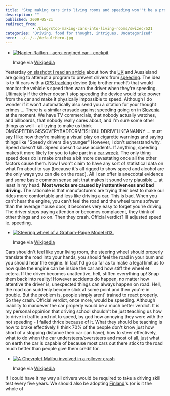 ```yaml
---
title: 'Stop making cars into living rooms and speeding won''t be a problem!'
description: ""
published: 2009-05-21
redirect_from: 
            - /blog/stop-making-cars-into-living-rooms/swizec/521
categories: "Driving, food for thought, intrigues, Uncategorized"
hero: ../../../defaultHero.jpg
---
```

- [![Napier-Railton - aero-engined car - cockpit](http://upload.wikimedia.org/wikipedia/en/thumb/5/5a/Napier-Railton_cockpit.jpg/300px-Napier-Railton_cockpit.jpg "Napier-Railton - aero-engined car - cockpit")](http://en.wikipedia.org/wiki/Image:Napier-Railton_cockpit.jpg)

  Image via [Wikipedia](http://en.wikipedia.org/wiki/Image:Napier-Railton_cockpit.jpg)

Yesterday [on slashdot I read an article](http://news.slashdot.org/article.pl?sid=09/05/20/1317218&amp;art_pos=23) about how the [UK](<http://maps.google.com/maps?ll=51.5,-0.116666666667&amp;spn=10.0,10.0&amp;q=51.5,-0.116666666667 (United%20Kingdom)&amp;t=h> "United Kingdom") and Aussieland are going to attempt a program to prevent drivers from [speeding](http://en.wikipedia.org/wiki/Speed_limit "Speed limit"). The idea is to fit cars with a [GPS tracking](http://en.wikipedia.org/wiki/GPS_tracking "GPS tracking") device (big brother much?) that would monitor the vehicle&#x27;s speed then warn the driver when they&#x27;re speeding. Ultimately if the driver doesn&#x27;t stop speeding the device would take power from the car and make it physically impossible to speed. Although I do wonder if it won&#x27;t automatically also send you a citation for your thought crimes ... There is a similar crusade against speeding going on in [Slovenia](<http://maps.google.com/maps?ll=46.05,14.5&amp;spn=10.0,10.0&amp;q=46.05,14.5 (Slovenia)&amp;t=h> "Slovenia") at the moment. We have TV commercials, that nobody actually watches, and billboards, that nobody really cares about, and I&#x27;m sure some other things as well - all trying to make us think OMGSPEEDINGISSOVERYBADFORMEISHOULDDRIVELIKEANANNY ... must say I like how they&#x27;re making a visual play on cigarette warnings and saying things like &quot;Speedy drivers die younger&quot; However, I don&#x27;t udnerstand why. Speed doesn&#x27;t kill. Speed doesn&#x27;t cause accidents. If anything, speeding makes it more likely for you to take part in a [car wreck](http://en.wikipedia.org/wiki/Car_accident "Car accident"). The only thing speed does do is make crashes a bit more devastating once all the other factors cause them. Now I won&#x27;t claim to have any sort of statistical data on what I&#x27;m about to say (because it&#x27;s all rigged to show speed and alcohol are the only ways you can die on the road). All I can offer is anecdotal evidence and some basic common sense salt that makes it sound very plausible ... at least in my head. **Most wrecks are caused by inattentiveness and bad driving.** The rationale is that manufacturers are trying their best to make our rides more comfortable and less like driving a car. This is bad. When you can&#x27;t hear the engine, you can&#x27;t feel the road and the wheel turns softwer than the average house door, it becomes very easy to forget you&#x27;re driving. The driver stops paying attention or becomes complacent, they think of other things and so on. Then they crash. Official verdict? Ill adjusted speed ie. speeding.

- [![Steering wheel of a Graham-Paige Model 613.](http://upload.wikimedia.org/wikipedia/commons/thumb/2/20/Graham-Paige_613_Interior.jpg/300px-Graham-Paige_613_Interior.jpg "Steering wheel of a Graham-Paige Model 613.")](http://commons.wikipedia.org/wiki/Image:Graham-Paige_613_Interior.jpg)

  Image via [Wikipedia](http://commons.wikipedia.org/wiki/Image:Graham-Paige_613_Interior.jpg)

Cars shouldn&#x27;t feel like your living room, the steering wheel should properly translate the road into your hands, you should feel the road in your bum and you should hear the engine. In fact I&#x27;d go so far as to make a legal limit as to how quite the engine can be inside the car and how stiff the wheel et cetera. If the driver becomes unattentive, hell, stiffen everything up! Snap them back into reality! However accidents do happen, no matter how attentive the driver is, unexpected things can always happen on road. Hell, the road can suddenly become slick at some point and then you&#x27;re in trouble. But the problem is, people simply arent&#x27; trained to react properly. So they crash. Official verdict, once more, would be speeding. Although inability to manuever the car properly would be a much better verdict. It is my personal oppinion that driving school shouldn&#x27;t be just teaching us how to drive in traffic and not to speed, by god how annoying they were with the not speeding - I failed thrice because of it. What they should be teaching is how to brake effectively (I think 70% of the people don&#x27;t know just how short of a stopping distance their car can have), how to steer effectively, what to do when the car understeers/oversteers and most of all, just what on earth the car is capable of because most cars out there stick to the road much better than people give them credit for.

- [![A Chevrolet Malibu involved in a rollover crash](http://upload.wikimedia.org/wikipedia/en/thumb/4/4a/Malibucrash.JPG/300px-Malibucrash.JPG "A Chevrolet Malibu involved in a rollover crash")](http://en.wikipedia.org/wiki/Image:Malibucrash.JPG)

  Image via [Wikipedia](http://en.wikipedia.org/wiki/Image:Malibucrash.JPG)

If I could have it my way all drivers would be required to take a driving skill test every five years. We should also be adopting [Finland](<http://maps.google.com/maps?ll=60.1666666667,24.9333333333&amp;spn=10.0,10.0&amp;q=60.1666666667,24.9333333333 (Finland)&amp;t=h> "Finland")&#x27;s (or is it the whole of